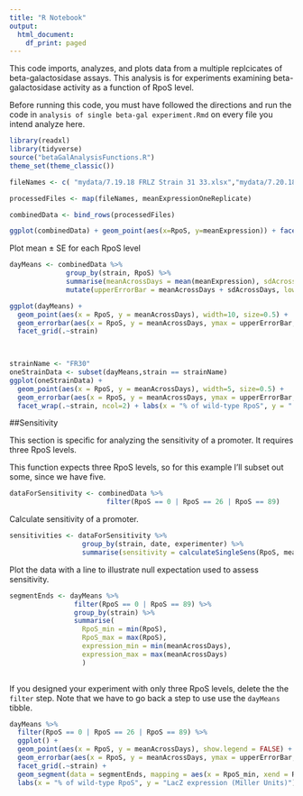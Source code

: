 ```yaml
---
title: "R Notebook"
output:
  html_document:
    df_print: paged
---
```


This code imports, analyzes, and plots data from a multiple replcicates of beta-galactosidase assays. This analysis is for experiments examining beta-galactosidase activity as a function of RpoS level.

Before running this code, you must have followed the directions and run the code in `analysis of single beta-gal experiment.Rmd` on every file you intend analyze here. 

```r
library(readxl)
library(tidyverse)
source("betaGalAnalysisFunctions.R")
theme_set(theme_classic())

fileNames <- c( "mydata/7.19.18 FRLZ Strain 31 33.xlsx","mydata/7.20.18 FRLZ Strain 31 33.xlsx","mydata/7.19.18 FRLZ Strain 32 30.xlsx","mydata/7.20.18 FRLZ Strain 32 30.xlsx")

processedFiles <- map(fileNames, meanExpressionOneReplicate)

combinedData <- bind_rows(processedFiles)
```

```r
ggplot(combinedData) + geom_point(aes(x=RpoS, y=meanExpression)) + facet_grid(.~strain) 
```

Plot mean ± SE for each RpoS level
```r
dayMeans <- combinedData %>% 
              group_by(strain, RpoS) %>% 
              summarise(meanAcrossDays = mean(meanExpression), sdAcrossDays = sd(meanExpression)/sqrt(length(meanExpression))) %>%
              mutate(upperErrorBar = meanAcrossDays + sdAcrossDays, lowerErrorBar = meanAcrossDays - sdAcrossDays)

ggplot(dayMeans) + 
  geom_point(aes(x = RpoS, y = meanAcrossDays), width=10, size=0.5) + 
  geom_errorbar(aes(x = RpoS, y = meanAcrossDays, ymax = upperErrorBar, ymin = lowerErrorBar), width=10, size=0.5) + 
  facet_grid(.~strain)

  
```
```r
strainName <- "FR30"
oneStrainData <- subset(dayMeans,strain == strainName)
ggplot(oneStrainData) + 
  geom_point(aes(x = RpoS, y = meanAcrossDays), width=5, size=0.5) + 
  geom_errorbar(aes(x = RpoS, y = meanAcrossDays, ymax = upperErrorBar, ymin = lowerErrorBar), width=5, size=0.5) + 
  facet_wrap(.~strain, ncol=2) + labs(x = "% of wild-type RpoS", y = " Miller Units")
```

##Sensitivity

This section is specific for analyzing the sensitivity of a promoter. It requires three RpoS levels.

This function expects three RpoS levels, so for this example I'll subset out some, since we have five.

```r
dataForSensitivity <- combinedData %>% 
                        filter(RpoS == 0 | RpoS == 26 | RpoS == 89) 
```


Calculate sensitivity of a promoter. 
```r
sensitivities <- dataForSensitivity %>% 
                  group_by(strain, date, experimenter) %>%
                  summarise(sensitivity = calculateSingleSens(RpoS, meanExpression))
```


Plot the data with a line to illustrate null expectation used to assess sensitivity. 


```r
segmentEnds <- dayMeans %>%
                filter(RpoS == 0 | RpoS == 89) %>%
                group_by(strain) %>%
                summarise(
                  RpoS_min = min(RpoS),
                  RpoS_max = max(RpoS),
                  expression_min = min(meanAcrossDays),
                  expression_max = max(meanAcrossDays)
                  )
  
```


If you designed your experiment with only three RpoS levels, delete the the `filter` step. Note that we have to go back a step to use use the `dayMeans` tibble.
```r
dayMeans %>% 
  filter(RpoS == 0 | RpoS == 26 | RpoS == 89) %>% 
  ggplot() + 
  geom_point(aes(x = RpoS, y = meanAcrossDays), show.legend = FALSE) + 
  geom_errorbar(aes(x = RpoS, y = meanAcrossDays, ymax = upperErrorBar, ymin = lowerErrorBar)) + 
  facet_grid(.~strain) +
  geom_segment(data = segmentEnds, mapping = aes(x = RpoS_min, xend = RpoS_max, y = expression_min, yend = expression_max)) +
  labs(x = "% of wild-type RpoS", y = "LacZ expression (Miller Units)")

                 
```


